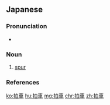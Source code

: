 ==Japanese==
{{ja-kanjitab|はく|しゃ|yomi=o}}

===Pronunciation===
* {{ja-pron|はくしゃ|y=o|acc=0|dev=2|acc_ref=NHK}}

===Noun===
{{ja-noun|はくしゃ}}

# [[spur]]

===References===
<references/>

[[ko:拍車]]
[[hu:拍車]]
[[mg:拍車]]
[[chr:拍車]]
[[zh:拍車]]